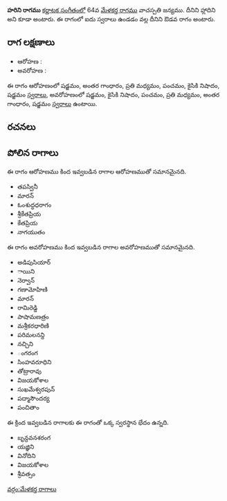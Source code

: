 {{Infobox ragam
	| name          	= హరిని
	| synonym	    	= హ్లాదిని
	| mela          	= 
	| chakra        	= 
	| janaka        	= 
	| type          	= ఔడవ
	| arohanam      	= {{svaraC|S|G3|M2|P|N2|S'}} 
	| avarohanam    	= {{svaraC|S'|N2|P|M2|G3|S}}
	| jeeva         	=
	| chhaya        	=
	| nyasa         	=
	| vishesha      	= 
	| equivalent  		= 
}}
{{కర్ణాటక సంగీత రాగాలు}}
'''హరిని రాగము''' [[కర్ణాటక సంగీతం]]లో 64వ [[మేళకర్త రాగము]] వాచస్పతి జన్యము. దీనిని హ్లాదిని అని కూడా అంటారు. ఈ రాగంలో ఐదు స్వరాలు ఉండడం వల్ల దీనిని ఔడవ రాగం అంటారు.


==రాగ లక్షణాలు==


* ఆరోహణ : {{svaraC|S|G3|M2|P|N2|S'}} 
* అవరోహణ : {{svaraC|S'|N2|P|M2|G3|S}}

ఈ రాగం ఆరోహణంలో షడ్జమం, అంతర గాంధారం, ప్రతి మధ్యమం, పంచమం, కైసికి నిషాదం, షడ్జమం [[స్వరాలు]], అవరోహణంలో షడ్జమం, కైసికి నిషాదం, పంచమం, ప్రతి మధ్యమం, అంతర గాంధారం, షడ్జమం [[స్వరాలు]] ఉంటాయి.

==రచనలు==



==పోలిన రాగాలు==
ఈ రాగం ఆరోహణము కింద ఇవ్వబడిన రాగాల ఆరోహణముతో సమానమైనది.
* తపస్వినీ
* మారన్
* ఓంశుద్ధధరాగం
* శ్రీకేతప్రియ
* కేతప్రియ
* నాగయుతం

ఈ రాగం అవరోహణము కింద ఇవ్వబడిన రాగాల అవరోహణముతో సమానమైనది.
* అడిపుసియార్
* ాయిని
* నెర్వాన్
* గణామోహిణి
* మారన్
* రామిరెడ్డి
* పాషామణత్రం
* మశ్రీకరధారిణి
* పరిమలనన్ది
* నచ్చిని
* ంగరంగ
* సింహవరూధిని
* తోట్రారావు
* విజయకోశాల
* సుఖమేశ్వరపున్
* పద్మాసౌందర్య
* పంచితాం

ఈ క్రింద ఇవ్వబడిన రాగాలకు ఈ రాగంతో ఒక్క స్వరస్థాన భేదం ఉన్నది.
* బృన్దవనశరంగ
* యజ్ఞిని
* వినోదిని
* విజయకోశాల
* శ్రీవత్సం



[[వర్గం:మేళకర్త రాగాలు]]